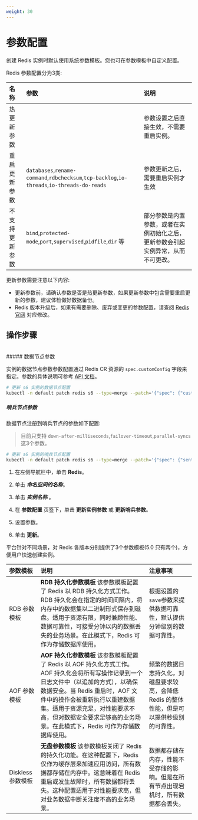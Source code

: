 ---
weight: 30
---

# 参数配置

创建 Redis 实例时默认使用系统参数模板。您也可在参数模板中自定义配置。

Redis 参数配置分为3类:

| 名称           | 参数     | 说明                                                                            |
|:---------------|:---------|:--------------------------------------------------------------------------------|
| 热更新参数     |          | 参数设置之后直接生效，不需要重启实例。                                          |
| 重启更新参数   | `databases`,`rename-command`,`rdbchecksum`,`tcp-backlog`,`io-threads`,`io-threads-do-reads` | 参数更新之后，需要重启实例才生效 |
| 不支持更新参数 | `bind`,`protected-mode`,`port`,`supervised`,`pidfile`,`dir` 等 | 部分参数是内置参数，或者在实例初始化之后，更新参数会引起实例异常，从而不可更改。|


更新参数需要注意以下内容:

* 更新参数前，请确认参数是否是热更新参数，如果更新参数中包含需要重启更新的参数，建议体检做好数据备份。
* Redis 版本升级后，如果有需要删除、废弃或变更的参数配置，请查阅 [Redis 官网](https://redis.io/topics/config) 对应修改。

## 操作步骤

<Tabs>

<Tab label="CLI">

<br/>
##### 数据节点参数

实例的数据节点参数参数配置通过 Redis CR 资源的 `spec.customConfig` 字段来指定。参数的具体说明可参考 [API 文档](/apis/kubernetes_apis/appservice/redis/redis)。

```bash
# 更新 s6 实例的数据节点配置
kubectl -n default patch redis s6 --type=merge --patch='{"spec": {"customConfig": {"save":"600 1"}}}'
```

##### 哨兵节点参数

数据节点注册到哨兵节点的参数如下配置:

> 目前只支持 `down-after-milliseconds`,`failover-timeout`,`parallel-syncs` 这3个参数。

```bash
# 更新 s6 实例的哨兵节点配置
kubectl -n default patch redis s6 --type=merge --patch='{"spec": {"sentinel": {"monitorConfig": {"down-after-milliseconds":"30000","failover-timeout":"180000","parallel-syncs":"1"}}}}'
```

</Tab>


<Tab label="Web Console">

1. 在左侧导航栏中，单击 **Redis**。

2. 单击 ***命名空间的名称***。

2. 单击 ***实例名称*** 。

3. 在 **参数配置** 页签下，单击 **更新实例参数** 或 **更新哨兵参数**。

4. 设置参数。

5. 单击 **更新**。

</Tab>

</Tabs>

平台针对不同场景，对 Redis 各版本分别提供了3个参数模板(5.0 只有两个)，方便用户快速创建实例。

| 参数模板          | 说明                                              | 注意事项      |
|:------------------|:--------------------------------------------------|:--------------|
| RDB 参数模板      | **RDB 持久化参数模板** 该参数模板配置了 Redis 以 RDB 持久化方式工作。RDB 持久化会在指定的时间间隔内，将内存中的数据集以二进制形式保存到磁盘。适用于资源有限，同时兼顾性能、数据可靠性，可接受分钟以内的数据丢失的业务场景。在此模式下，Redis 可作为存储数据库使用。 | 根据设置的`save`参数来提供数据可靠性，默认提供分钟级别的数据可靠性。|
| AOF 参数模板      | **AOF 持久化参数模板** 该参数模板配置了 Redis 以 AOF 持久化方式工作。AOF 持久化会将所有写操作记录到一个日志文件中（以追加的方式），以确保数据安全。当 Redis 重启时，AOF 文件中的操作会被重新执行以重建数据集。适用于资源充足，对性能要求不高，但对数据安全要求足够高的业务场景。在此模式下，Redis 可作为存储数据库使用。| 频繁的数据日志持久化，对磁盘要求较高，会降低 Redis 的整体性能，但是可以提供秒级别的可靠性。|
| Diskless 参数模板 | **无盘参数模板** 该参数模板关闭了 Redis 的持久化功能。在这种配置下，Redis 仅作为缓存层来加速应用访问，所有数据都存储在内存中。这意味着在 Redis 重启或发生故障时，所有数据都将丢失。这种配置适用于对性能要求高，但对业务数据中断关注度不高的业务场景。| 数据都存储在内存，性能不受存储的影响。但是在所有节点出现宕机时，所有数据都会丢失。|

